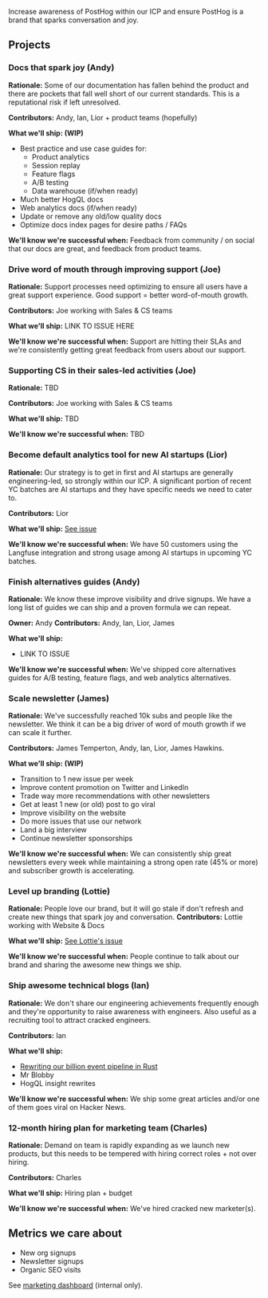 Increase awareness of PostHog within our ICP and ensure PostHog is a brand that sparks conversation and joy.

## Projects

### Docs that spark joy (Andy)

**Rationale:** Some of our documentation has fallen behind the product and there are pockets that fall well short of our current standards. This is a reputational risk if left unresolved.

**Contributors:** Andy, Ian, Lior + product teams (hopefully)

**What we'll ship: (WIP)**
- Best practice and use case guides for:
  - Product analytics
  - Session replay
  - Feature flags
  - A/B testing
  - Data warehouse (if/when ready)
- Much better HogQL docs
- Web analytics docs (if/when ready)
- Update or remove any old/low quality docs
- Optimize docs index pages for desire paths / FAQs

**We'll know we're successful when:** Feedback from community / on social that our docs are great, and feedback from product teams.

### Drive word of mouth through improving support (Joe)

**Rationale:** Support processes need optimizing to ensure all users have a great support experience. Good support = better word-of-mouth growth.

**Contributors:** Joe working with Sales & CS teams

**What we'll ship:** LINK TO ISSUE HERE

**We'll know we're successful when:** Support are hitting their SLAs and we're consistently getting great feedback from users about our support.

### Supporting CS in their sales-led activities (Joe)

**Rationale:** TBD

**Contributors:** Joe working with Sales & CS teams

**What we'll ship:** TBD

**We'll know we're successful when:** TBD

### Become default analytics tool for new AI startups (Lior)

**Rationale:** Our strategy is to get in first and AI startups are generally engineering-led, so strongly within our ICP. A significant portion of recent YC batches are AI startups and they have specific needs we need to cater to.

**Contributors:** Lior

**What we'll ship:** [See issue](https://github.com/PostHog/meta/issues/190)

**We'll know we're successful when:** We have 50 customers using the Langfuse integration and strong usage among AI startups in upcoming YC batches.

### Finish alternatives guides (Andy)

**Rationale:** We know these improve visibility and drive signups. We have a long list of guides we can ship and a proven formula we can repeat.

**Owner:** Andy
**Contributors:** Andy, Ian, Lior, James

**What we'll ship:**
- LINK TO ISSUE

**We'll know we're successful when:** We've shipped core alternatives guides for A/B testing, feature flags, and web analytics alternatives.

### Scale newsletter (James)

**Rationale:** We've successfully reached 10k subs and people like the newsletter. We think it can be a big driver of word of mouth growth if we can scale it further.

**Contributors:** James Temperton, Andy, Ian, Lior, James Hawkins. 

**What we'll ship: (WIP)**
- Transition to 1 new issue per week
- Improve content promotion on Twitter and LinkedIn
- Trade way more recommendations with other newsletters
- Get at least 1 new (or old) post to go viral
- Improve visibility on the website
- Do more issues that use our network
- Land a big interview
- Continue newsletter sponsorships

**We'll know we're successful when:** We can consistently ship great newsletters every week while maintaining a strong open rate (45% or more) and subscriber growth is accelerating.

### Level up branding (Lottie)

**Rationale:** People love our brand, but it will go stale if don't refresh and create new things that spark joy and conversation.
**Contributors:** Lottie working with Website & Docs

**What we'll ship:** [See Lottie's issue](https://github.com/PostHog/meta/issues/191)

**We'll know we're successful when:** People continue to talk about our brand and sharing the awesome new things we ship.

### Ship awesome technical blogs (Ian)

**Rationale:** We don't share our engineering achievements frequently enough and they're opportunity to raise awareness with engineers. Also useful as a recruiting tool to attract cracked engineers.

**Contributors:** Ian

**What we'll ship:**
  - [Rewriting our billion event pipeline in Rust](https://github.com/PostHog/posthog.com/issues/7893)
  - Mr Blobby
  - HogQL insight rewrites

**We'll know we're successful when:** We ship some great articles and/or one of them goes viral on Hacker News.

### 12-month hiring plan for marketing team (Charles)

**Rationale:** Demand on team is rapidly expanding as we launch new products, but this needs to be tempered with hiring correct roles + not over hiring.

**Contributors:** Charles

**What we'll ship:** Hiring plan + budget

**We'll know we're successful when:** We've hired cracked new marketer(s).

## Metrics we care about

- New org signups
- Newsletter signups
- Organic SEO visits

See [marketing dashboard](https://us.posthog.com/project/2/dashboard/51661) (internal only).